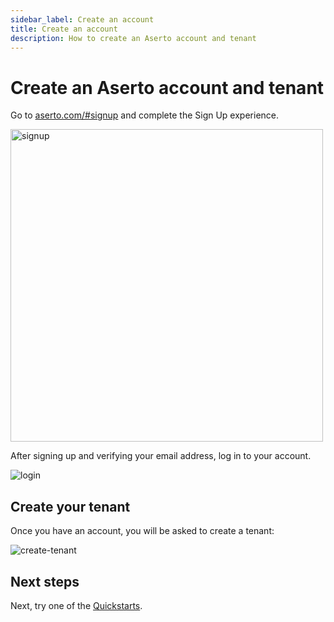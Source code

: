 ```yaml
---
sidebar_label: Create an account
title: Create an account
description: How to create an Aserto account and tenant
---
```


# Create an Aserto account and tenant

Go to [aserto.com/#signup](https://www.aserto.com/#signup) and complete the Sign Up experience.

<img src="/signup.png" alt="signup" width="500px" />

After signing up and verifying your email address, log in to your account.

![login](/login.png)

## Create your tenant

Once you have an account, you will be asked to create a tenant:

![create-tenant](/create-tenant.png)

## Next steps

Next, try one of the [Quickstarts](/docs/quickstarts/overview).
